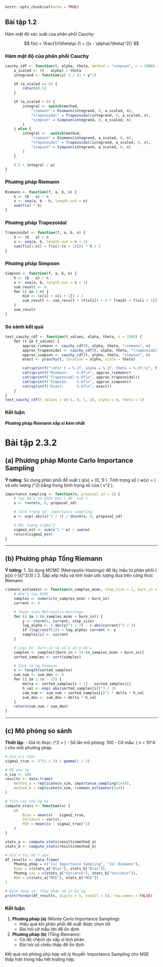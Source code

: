 ```r
knitr::opts_chunk$set(echo = TRUE)
```

## Bài tập 1.2

Hàm mật độ xác suất của phân phối Cauchy:

$$ f(x) = \frac{1}{\theta\pi (1 + ((x - \alpha)/\theta)^2)} $$


### Hàm mật độ của phân phối Cauchy
```r
cauchy_cdf <- function(t, alpha, theta, method = "simpson", n = 1000) {
    a_scaled <- (t - alpha) / theta
    integrand <- function(y) 1 / (1 + y^2)

    if (a_scaled == 0) {
        return(0.5)
    }

    if (a_scaled > 0) {
        integral <- switch(method,
            "riemann" = Riemann(integrand, 0, a_scaled, n),
            "trapezoidal" = Trapezoidal(integrand, 0, a_scaled, n),
            "simpson" = Simpson(integrand, 0, a_scaled, n)
        )
    } else {
        integral <- -switch(method,
            "riemann" = Riemann(integrand, a_scaled, 0, n),
            "trapezoidal" = Trapezoidal(integrand, a_scaled, 0, n),
            "simpson" = Simpson(integrand, a_scaled, 0, n)
        )
    }

    0.5 + integral / pi
}
```

### Phương pháp Riemann
```r
Riemann <- function(f, a, b, n) {
    h <- (b - a) / n
    x <- seq(a, b - h, length.out = n)
    sum(f(x) * h)
}
```

### Phương pháp Trapezoidal
```r
Trapezoidal <- function(f, a, b, n) {
    h <- (b - a) / n
    x <- seq(a, b, length.out = n + 1)
    sum(f(x[1:n]) + f(x[2:(n + 1)])) * h / 2
}
```

### Phương pháp Simpson
```r
Simpson <- function(f, a, b, n) {
    h <- (b - a) / n
    x <- seq(a, b, length.out = n + 1)
    sum_result <- 0
    for (i in 1:n) {
        mid <- (x[i] + x[i + 1]) / 2
        sum_result <- sum_result + (f(x[i]) + 4 * f(mid) + f(x[i + 1])) * h / 6
    }
    sum_result
}
```

### So sánh kết quả
```r
test_cauchy_cdf <- function(t_values, alpha, theta, n = 1000) {
    for (t in t_values) {
        approx_riemann <- cauchy_cdf(t, alpha, theta, "riemann", n)
        approx_trapezoidal <- cauchy_cdf(t, alpha, theta, "trapezoidal", n)
        approx_simpson <- cauchy_cdf(t, alpha, theta, "simpson", n)
        exact <- pcauchy(t, location = alpha, scale = theta)

        cat(sprintf("\nFor t = %.1f, alpha = %.1f, theta = %.1f:\n", t, alpha, theta))
        cat(sprintf("Riemann:    %.6f\n", approx_riemann))
        cat(sprintf("Trapezoidal:%.6f\n", approx_trapezoidal))
        cat(sprintf("Simpson:    %.6f\n", approx_simpson))
        cat(sprintf("Exact:      %.6f\n", exact))
    }
}
test_cauchy_cdf(t_values = c(-1, 0, 1, 2), alpha = 0, theta = 1)
```

### Kết luận

**Phương pháp Riemann xấp xỉ kém nhất** 


# Bài tập 2.3.2

## (a) Phương pháp Monte Carlo Importance Sampling

**Ý tưởng**: Sử dụng phân phối đề xuất \( q(x) = \mathcal{N}(0, 1) \). Tính trọng số \( w(x) = \frac{h(x)}{q(x)} \) và ước lượng \(\sigma^2\) bằng trung bình trọng số của \( x^2 \).

```r
importance_sampling <- function(n, proposal_sd = 1) {
    # Tạo mẫu từ phân phối đề xuất
    x <- rnorm(n, 0, proposal_sd)

    # Tính trọng số importance sampling
    w <- exp(-abs(x)^3 / 3) / dnorm(x, 0, proposal_sd)

    # Ước lượng sigma^2
    sigma2_est <- sum(x^2 * w) / sum(w)
    return(sigma2_est)
}
```

---

## (b) Phương pháp Tổng Riemann

**Ý tưởng**: 
1. Sử dụng MCMC (Metropolis-Hastings) để lấy mẫu từ phân phối \( p(x) \propto \exp(-|x|^3/3) \)
2. Sắp xếp mẫu và tính toán ước lượng dựa trên công thức Riemann.

```r
riemann_estimator <- function(n_samples_mcmc, step_size = 1, burn_in = 1000) {
    # Khởi tạo MCMC
    samples <- numeric(n_samples_mcmc + burn_in)
    current <- 0

    # Thuật toán Metropolis-Hastings
    for (i in 1:(n_samples_mcmc + burn_in)) {
        y <- rnorm(1, current, step_size)
        log_alpha <- (-abs(y)^3 / 3) - (-abs(current)^3 / 3)
        if (log(runif(1)) < log_alpha) current <- y
        samples[i] <- current
    }

    # Loại bỏ burn-in và sắp xếp mẫu
    samples <- samples[(burn_in + 1):(n_samples_mcmc + burn_in)]
    sorted_samples <- sort(samples)

    # Tính tổng Riemann
    n <- length(sorted_samples)
    sum_num <- sum_den <- 0
    for (i in 1:(n - 1)) {
        delta <- sorted_samples[i + 1] - sorted_samples[i]
        h_val <- exp(-abs(sorted_samples[i])^3 / 3)
        sum_num <- sum_num + sorted_samples[i]^2 * delta * h_val
        sum_den <- sum_den + delta * h_val
    }
    return(sum_num / sum_den)
}
```

---

## (c) Mô phỏng so sánh

**Thiết lập**:
- Giá trị thực: \(\sigma^2 = \frac{3^{1/3}}{\Gamma(1/3)} \approx 0.7762\)
- Số lần mô phỏng: 100
- Cỡ mẫu: \( n = 10^4 \) cho mỗi phương pháp

```r
# Giá trị thực
sigma2_true <- 3^(1 / 3) / gamma(1 / 3)

# Mô phỏng
n_sim <- 100
results <- data.frame(
    method_a = replicate(n_sim, importance_sampling(1e4)),
    method_b = replicate(n_sim, riemann_estimator(1e4))
)

# Tính các thống kê
compute_stats <- function(x) {
    c(
        Bias = mean(x) - sigma2_true,
        Variance = var(x),
        MSE = mean((x - sigma2_true)^2)
    )
}

stats_a <- compute_stats(results$method_a)
stats_b <- compute_stats(results$method_b)

# Hiển thị kết quả
df_results <- data.frame(
    Phương_pháp = c("(a) Importance Sampling", "(b) Riemann"),
    Bias = c(stats_a["Bias"], stats_b["Bias"]),
    Phương_sai = c(stats_a["Variance"], stats_b["Variance"]),
    MSE = c(stats_a["MSE"], stats_b["MSE"])
)

# Định dạng số thập phân và in bảng
print(format(df_results, digits = 5, nsmall = 5), row.names = FALSE)
```

### Kết luận

1. **Phương pháp (a)** (Monte Carlo Importance Sampling):
   - Hiệu quả khi phân phối đề xuất được chọn tốt
   - Đòi hỏi cỡ mẫu lớn để ổn định

2. **Phương pháp (b)** (Tổng Riemann):
   - Có độ chệch do xấp xỉ tích phân
   - Đòi hỏi số chiều thấp để ổn định

Kết quả mô phỏng phù hợp với lý thuyết: Importance Sampling cho MSE thấp hơn trong hầu hết trường hợp.